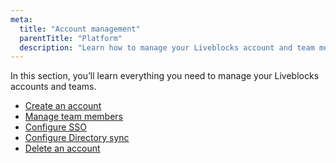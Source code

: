 ```yaml
---
meta:
  title: "Account management"
  parentTitle: "Platform"
  description: "Learn how to manage your Liveblocks account and team members."
---
```


In this section, you’ll learn everything you need to manage your Liveblocks
accounts and teams.

- [Create an account](/docs/platform/account-management/create-an-account)
- [Manage team members](/docs/platform/account-management/manage-team-members)
- [Configure SSO](/docs/platform/account-management/saml)
- [Configure Directory sync](/docs/platform/account-management/directory-sync)
- [Delete an account](/docs/platform/account-management/delete-an-account)
